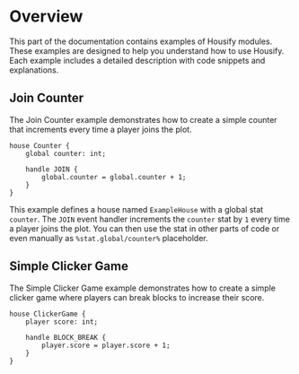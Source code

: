 # Overview

This part of the documentation contains examples of Housify modules. These examples are designed to help you understand how to use Housify. Each example includes a detailed description with code snippets and explanations.

## Join Counter

The Join Counter example demonstrates how to create a simple counter that increments every time a player joins the plot.

```hsf
house Counter {
    global counter: int;

    handle JOIN {
        global.counter = global.counter + 1;
    }
}
```

This example defines a house named `ExampleHouse` with a global stat `counter`. The `JOIN` event handler increments the `counter` stat by `1` every time a player joins the plot. You can then use the stat in other parts of code or even manually as `%stat.global/counter%` placeholder.

## Simple Clicker Game

The Simple Clicker Game example demonstrates how to create a simple clicker game where players can break blocks to increase their score.

```hsf
house ClickerGame {
    player score: int;

    handle BLOCK_BREAK {
        player.score = player.score + 1;
    }
}
```
